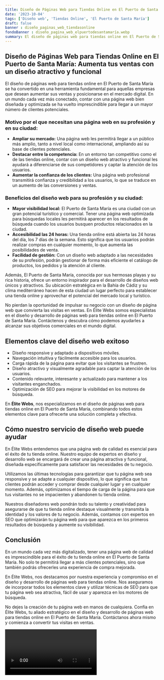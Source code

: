 ```yaml
---
title: Diseño de Páginas Web para Tiendas Online en El Puerto de Santa María
date: '2023-10-04'
tags: ['Diseño web', 'Tiendas Online', 'El Puerto de Santa María']
draft: false
banner : diseño_paginas_web_tiendasonline
fondoBanner : diseño_pagina_web_elpuertodesantamaría.webp
summary: El diseño de páginas web para tiendas online en El Puerto de Santa María se ha convertido en una herramienta fundamental para aquellas empresas que desean aumentar sus ventas y posicionarse en el mercado digital. En un mundo cada vez más conectado, contar con una página web bien diseñada y optimizada se ha vuelto imprescindible para llegar a un mayor número de clientes potenciales.
---
```


## Diseño de Páginas Web para Tiendas Online en El Puerto de Santa María: Aumenta tus ventas con un diseño atractivo y funcional

El diseño de páginas web para tiendas online en El Puerto de Santa María se ha convertido en una herramienta fundamental para aquellas empresas que desean aumentar sus ventas y posicionarse en el mercado digital. En un mundo cada vez más conectado, contar con una página web bien diseñada y optimizada se ha vuelto imprescindible para llegar a un mayor número de clientes potenciales.

### Motivo por el que necesitan una página web en su profesión y en su ciudad:

- **Ampliar su mercado:** Una página web les permitirá llegar a un público más amplio, tanto a nivel local como internacional, ampliando así su base de clientes potenciales.
- **Destacar entre la competencia:** En un entorno tan competitivo como el de las tiendas online, contar con un diseño web atractivo y funcional les ayudará a diferenciarse de sus competidores y captar la atención de los usuarios.
- **Aumentar la confianza de los clientes:** Una página web profesional transmitirá confianza y credibilidad a los usuarios, lo que se traduce en un aumento de las conversiones y ventas.

### Beneficios del diseño web para su profesión y su ciudad:

- **Mayor visibilidad local:** El Puerto de Santa María es una ciudad con un gran potencial turístico y comercial. Tener una página web optimizada para búsquedas locales les permitirá aparecer en los resultados de búsqueda cuando los usuarios busquen productos relacionados en la ciudad.
- **Accesibilidad las 24 horas:** Una tienda online está abierta las 24 horas del día, los 7 días de la semana. Esto significa que los usuarios podrán realizar compras en cualquier momento, lo que aumenta las posibilidades de venta.
- **Facilidad de gestión:** Con un diseño web adaptado a las necesidades de su profesión, podrán gestionar de forma más eficiente el catálogo de productos, los pedidos y la atención al cliente.

Además, El Puerto de Santa María, conocida por sus hermosas playas y su rica historia, ofrece un entorno inspirador para el desarrollo de diseños web únicos y atractivos. Su ubicación estratégica en la Bahía de Cádiz y su clima mediterráneo hacen de esta ciudad un lugar perfecto para establecer una tienda online y aprovechar el potencial del mercado local y turístico.

No pierdan la oportunidad de impulsar su negocio con un diseño de página web que convierta las visitas en ventas. En Élite Webs somos especialistas en el diseño y desarrollo de páginas web para tiendas online en El Puerto de Santa María. Contáctenos y descubra cómo podemos ayudarles a alcanzar sus objetivos comerciales en el mundo digital.

<GifSeo />

<Cta />

## Elementos clave del diseño web exitoso

- Diseño responsive y adaptado a dispositivos móviles.
- Navegación intuitiva y fácilmente accesible para los usuarios.
- Carga rápida de la página para evitar que los visitantes se frustren.
- Diseño atractivo y visualmente agradable para captar la atención de los usuarios.
- Contenido relevante, interesante y actualizado para mantener a los visitantes enganchados.
- Optimización de SEO para mejorar la visibilidad en los motores de búsqueda.

En **Élite Webs**, nos especializamos en el diseño de páginas web para tiendas online en El Puerto de Santa María, combinando todos estos elementos clave para ofrecerte una solución completa y efectiva.

## Cómo nuestro servicio de diseño web puede ayudar

En Élite Webs entendemos que una página web de calidad es esencial para el éxito de tu tienda online. Nuestro equipo de expertos en diseño y desarrollo web se encargará de crear una página atractiva y funcional, diseñada específicamente para satisfacer las necesidades de tu negocio.

Utilizamos las últimas tecnologías para garantizar que tu página web sea responsive y se adapte a cualquier dispositivo, lo que significa que tus clientes podrán acceder y comprar desde cualquier lugar y en cualquier momento. Además, optimizamos el tiempo de carga de la página para que tus visitantes no se impacienten y abandonen tu tienda online.

Nuestros diseñadores web pondrán todo su talento y creatividad para asegurarse de que tu tienda online destaque visualmente y transmita la identidad y los valores de tu negocio. Además, contamos con expertos en SEO que optimizarán tu página web para que aparezca en los primeros resultados de búsqueda y aumente su visibilidad.

## Conclusión

En un mundo cada vez más digitalizado, tener una página web de calidad es imprescindible para el éxito de tu tienda online en El Puerto de Santa María. No solo te permitirá llegar a más clientes potenciales, sino que también podrás ofrecerles una experiencia de compra mejorada.

En Élite Webs, nos destacamos por nuestra experiencia y compromiso en el diseño y desarrollo de páginas web para tiendas online. Nos aseguramos de incorporar todos los elementos clave y utilizar técnicas de SEO para que tu página web sea atractiva, fácil de usar y aparezca en los motores de búsqueda.

No dejes la creación de tu página web en manos de cualquiera. Confía en Élite Webs, tu aliado estratégico en el diseño y desarrollo de páginas web para tiendas online en El Puerto de Santa María. Contáctanos ahora mismo y comienza a convertir tus visitas en ventas.

<Video />

<CtaBot job='Tiendas Online' city='El Puerto de Santa María'/>

<Gmaps query='El Puerto de Santa María+españa+maps' />